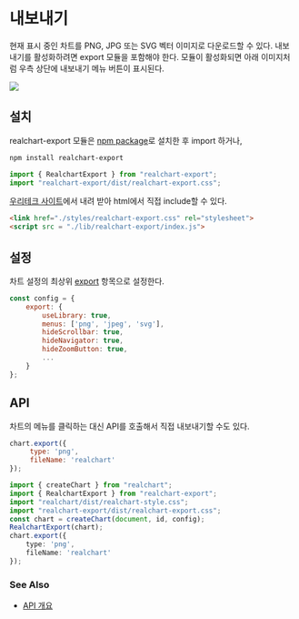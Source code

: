 # 내보내기

현재 표시 중인 차트를 PNG, JPG 또는 SVG 벡터 이미지로 다운로드할 수 있다.
내보내기를 활성화하려면 export 모듈을 포함해야 한다. 모듈이 활성화되면 아래 이미지처럼 우측 상단에 내보내기 메뉴 버튼이 표시된다.

<img src="/images/guide/export-01.png" className="border-img"/>

## 설치

realchart-export 모듈은 [npm package](https://www.npmjs.com/package/realchart-export)로 설치한 후 import 하거나,

```sh npm2yarn
npm install realchart-export
```

```ts
import { RealchartExport } from "realchart-export";
import "realchart-export/dist/realchart-export.css";
```

[우리테크 사이트](https://service.realgrid.com/)에서 내려 받아 html에서 직접 include할 수 있다.

```html
<link href="./styles/realchart-export.css" rel="stylesheet">
<script src = "./lib/realchart-export/index.js">
```

## 설정

차트 설정의 최상위 [export](/config/config/export) 항목으로 설정한다.

```js
const config = {
    export: {
        useLibrary: true,
        menus: ['png', 'jpeg', 'svg'],
        hideScrollbar: true,
        hideNavigator: true,
        hideZoomButton: true,
        ...
    }
};
```

## API

차트의 메뉴를 클릭하는 대신 API를 호출해서 직접 내보내기할 수도 있다.

```js
chart.export({
     type: 'png',
     fileName: 'realchart'
});
```

```ts
import { createChart } from "realchart";
import { RealchartExport } from "realchart-export";
import "realchart/dist/realchart-style.css";
import "realchart-export/dist/realchart-export.css";
const chart = createChart(document, id, config);
RealchartExport(chart);
chart.export({
    type: 'png',
    fileName: 'realchart'
});
```

### See Also

- [API 개요](/docs)